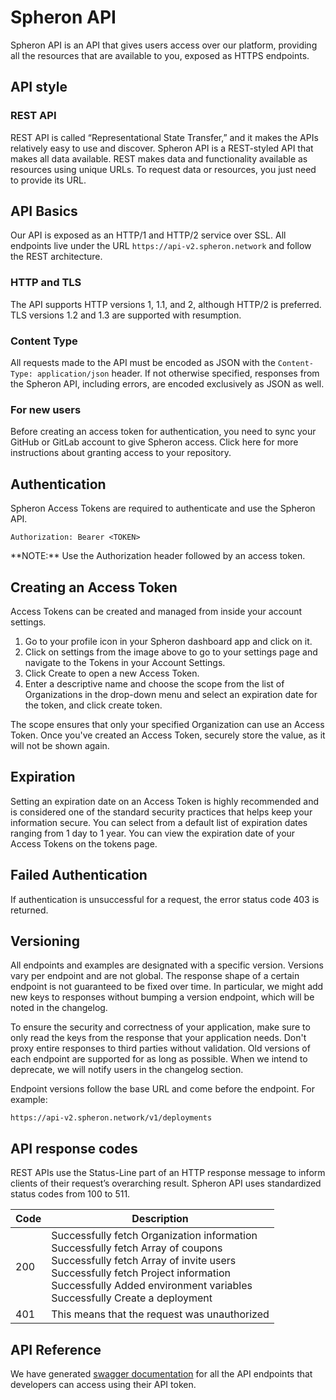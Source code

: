 
# Spheron API

Spheron API is an API that gives users access over our platform, providing all the resources that are available to you, exposed as HTTPS endpoints.

## API style

### REST API

REST API is called “Representational State Transfer,” and it makes the APIs relatively easy to use and discover. Spheron API is a REST-styled API that makes all data available. REST makes data and functionality available as resources using unique URLs. To request data or resources, you just need to provide its URL.

## API Basics

Our API is exposed as an HTTP/1 and HTTP/2 service over SSL. All endpoints live under the URL
`https://api-v2.spheron.network` and follow the REST architecture.

### HTTP and TLS

The API supports HTTP versions 1, 1.1, and 2, although HTTP/2 is preferred.
TLS versions 1.2 and 1.3 are supported with resumption.

### Content Type

All requests made to the API must be encoded as JSON with the `Content-Type: application/json` header. If not otherwise specified, responses from the Spheron API, including errors, are encoded exclusively as JSON as well.

### For new users

Before creating an access token for authentication, you need to sync your GitHub or GitLab account to give Spheron access. Click here for more instructions about granting access to your repository.

## Authentication

Spheron Access Tokens are required to authenticate and use the Spheron API.

```
Authorization: Bearer <TOKEN>
```

<Callout type="info">
  **NOTE:** Use the Authorization header followed by an access token.
</Callout>

## Creating an Access Token

Access Tokens can be created and managed from inside your account settings.

1. Go to your profile icon in your Spheron dashboard app and click on it.
2. Click on settings from the image above to go to your settings page and navigate to the Tokens in your Account Settings.
3. Click Create to open a new Access Token.
4. Enter a descriptive name and choose the scope from the list of Organizations in the drop-down menu and select an expiration date for the token, and click create token.

The scope ensures that only your specified Organization can use an Access Token. Once you've created an Access Token, securely store the value, as it will not be shown again.

## Expiration

Setting an expiration date on an Access Token is highly recommended and is considered one of the standard security practices that helps keep your information secure. You can select from a default list of expiration dates ranging from 1 day to 1 year. You can view the expiration date of your Access Tokens on the tokens page.

## Failed Authentication

If authentication is unsuccessful for a request, the error status code 403 is returned.

## Versioning

All endpoints and examples are designated with a specific version. Versions vary per endpoint and are not global.
The response shape of a certain endpoint is not guaranteed to be fixed over time. In particular, we might add new keys to responses without bumping a version endpoint, which will be noted in the changelog.

To ensure the security and correctness of your application, make sure to only read the keys from the response that your application needs. Don't proxy entire responses to third parties without validation.
Old versions of each endpoint are supported for as long as possible. When we intend to deprecate, we will notify users in the changelog section.

Endpoint versions follow the base URL and come before the endpoint. For example:

```
https://api-v2.spheron.network/v1/deployments
```

## API response codes

REST APIs use the Status-Line part of an HTTP response message to inform clients of their request’s overarching result. Spheron API uses standardized status codes from 100 to 511.

| Code | Description                                                                                                                                                                                                                                                             |
| ---- | ----------------------------------------------------------------------------------------------------------------------------------------------------------------------------------------------------------------------------------------------------------------------- |
| 200  | Successfully fetch Organization information <br/> Successfully fetch Array of coupons <br/> Successfully fetch Array of invite users <br/> Successfully fetch Project information <br/> Successfully Added environment variables <br/> Successfully Create a deployment |
| 401  | This means that the request was unauthorized                                                                                                                                                                                                                            |

## API Reference

We have generated [swagger documentation](https://api-v2.spheron.network/docs/rest-api/) for all the API endpoints that developers can access using their API token.

<Navigation name="Spheron API" />
